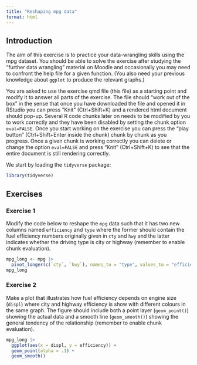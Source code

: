 ```yaml
---
title: "Reshaping mpg data"
format: html
---
```


## Introduction

The aim of this exercise is to practice your data-wrangling skills using the mpg dataset.
You should be able to solve the exercise after studying the "further data wrangling" material on Moodle and occasionally you may need to confront the help file for a given function.
(You also need your previous knowledge about `ggplot` to produce the relevant graphs.)

You are asked to use the exercise qmd file (this file) as a starting point and modify it to answer all parts of the exercise.
The file should "work out of the box" in the sense that once you have downloaded the file and opened it in RStudio you can press "Knit" (Ctrl+Shift+K) and a rendered html document should pop-up.
Several R code chunks later on needs to be modified by you to work correctly and they have been disabled by setting the chunk option `eval=FALSE`.
Once you start working on the exercise you can press the "play button" (Ctrl+Shift+Enter inside the chunk) chunk by chunk as you progress.
Once a given chunk is working correctly you can delete or change the option `eval=FALSE` and press "Knit" (Ctrl+Shift+K) to see that the entire document is still rendering correctly.

We start by loading the `tidyverse` package:
```r
library(tidyverse)
```

## Exercises

### Exercise 1

Modify the code below to reshape the `mpg` data such that it has two new columns 
named `efficiency` and  `type` where the former should contain the fuel 
efficiency numbers originally given in `cty` and `hwy` and the latter indicates 
whether the driving type is city or highway (remember to enable chunk evaluation).

```r
mpg_long <- mpg |> 
  pivot_longer(c(`cty`, `hwy`), names_to = "type", values_to = "efficiency")
mpg_long
```

### Exercise 2

Make a plot that illustrates how fuel efficiency depends on engine size (`displ`) 
where city and highway efficiency is show with different colours in the same graph. 
The figure should include both a point layer (`geom_point()`) showing the actual 
data and a smooth line (`geom_smooth()`) showing the general tendency of the 
relationship (remember to enable chunk evaluation).

```r
mpg_long |> 
  ggplot(aes(x = displ, y = efficiency)) +
  geom_point(alpha = .1) +
  geom_smooth()
```
